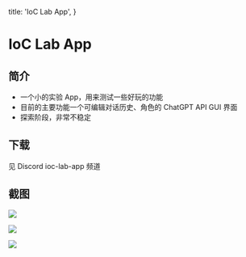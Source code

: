   title: 'IoC Lab App',
}

# IoC Lab App


## 简介

* 一个小的实验 App，用来测试一些好玩的功能
* 目前的主要功能一个可编辑对话历史、角色的 ChatGPT API GUI 界面
* 探索阶段，非常不稳定



## 下载

见 Discord ioc-lab-app 频道




## 截图


![](/assets/ioc-lab/ioc-lab-01.png)

![](/assets/ioc-lab/ioc-lab-02.png)

![](/assets/ioc-lab/ioc-lab-03.png)